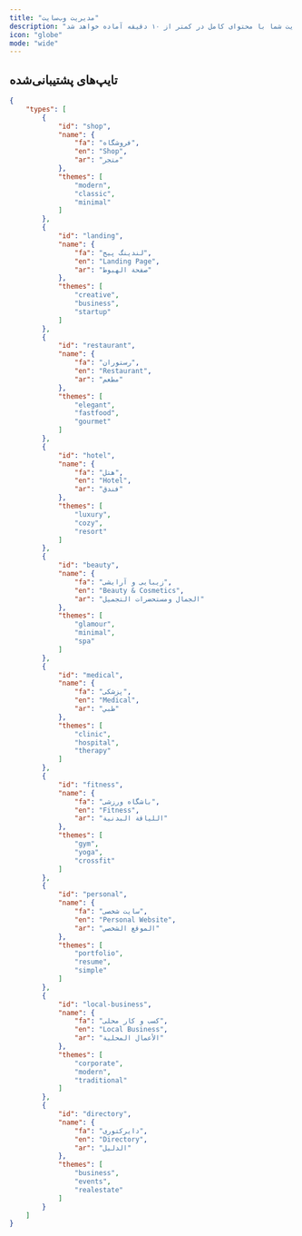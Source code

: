 ```yaml
---
title: "مدیریت وب‌سایت"
description: "وب‌سایت شما با محتوای کامل در کمتر از ۱۰ دقیقه آماده خواهد شد!"
icon: "globe"
mode: "wide"
---
```


## تایپ‌های پشتیبانی‌شده

```json
{
    "types": [
        {
            "id": "shop",
            "name": {
                "fa": "فروشگاه",
                "en": "Shop",
                "ar": "متجر"
            },
            "themes": [
                "modern",
                "classic",
                "minimal"
            ]
        },
        {
            "id": "landing",
            "name": {
                "fa": "لندینگ پیج",
                "en": "Landing Page",
                "ar": "صفحة الهبوط"
            },
            "themes": [
                "creative",
                "business",
                "startup"
            ]
        },
        {
            "id": "restaurant",
            "name": {
                "fa": "رستوران",
                "en": "Restaurant",
                "ar": "مطعم"
            },
            "themes": [
                "elegant",
                "fastfood",
                "gourmet"
            ]
        },
        {
            "id": "hotel",
            "name": {
                "fa": "هتل",
                "en": "Hotel",
                "ar": "فندق"
            },
            "themes": [
                "luxury",
                "cozy",
                "resort"
            ]
        },
        {
            "id": "beauty",
            "name": {
                "fa": "زیبایی و آرایشی",
                "en": "Beauty & Cosmetics",
                "ar": "الجمال ومستحضرات التجميل"
            },
            "themes": [
                "glamour",
                "minimal",
                "spa"
            ]
        },
        {
            "id": "medical",
            "name": {
                "fa": "پزشکی",
                "en": "Medical",
                "ar": "طبي"
            },
            "themes": [
                "clinic",
                "hospital",
                "therapy"
            ]
        },
        {
            "id": "fitness",
            "name": {
                "fa": "باشگاه ورزشی",
                "en": "Fitness",
                "ar": "اللياقة البدنية"
            },
            "themes": [
                "gym",
                "yoga",
                "crossfit"
            ]
        },
        {
            "id": "personal",
            "name": {
                "fa": "سایت شخصی",
                "en": "Personal Website",
                "ar": "الموقع الشخصي"
            },
            "themes": [
                "portfolio",
                "resume",
                "simple"
            ]
        },
        {
            "id": "local-business",
            "name": {
                "fa": "کسب و کار محلی",
                "en": "Local Business",
                "ar": "الأعمال المحلية"
            },
            "themes": [
                "corporate",
                "modern",
                "traditional"
            ]
        },
        {
            "id": "directory",
            "name": {
                "fa": "دایرکتوری",
                "en": "Directory",
                "ar": "الدليل"
            },
            "themes": [
                "business",
                "events",
                "realestate"
            ]
        }
    ]
}
```